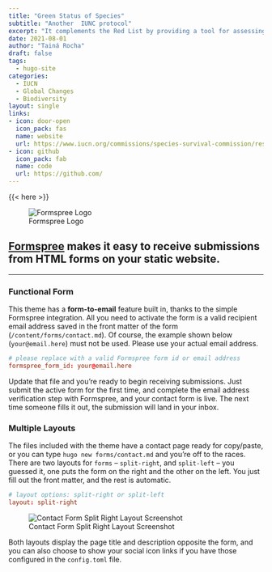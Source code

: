 ```yaml
---
title: "Green Status of Species"
subtitle: "Another  IUNC protocol"
excerpt: "It complements the Red List by providing a tool for assessing the recovery of species’ populations and measuring their conservation success. In 2020, Green Status of Species assessments became an optional part of Red List assessments."
date: 2021-08-01
author: "Tainá Rocha"
draft: false
tags:
  - hugo-site
categories:
  - IUCN
  - Global Changes
  - Biodiversity
layout: single
links:
- icon: door-open
  icon_pack: fas
  name: website
  url: https://www.iucn.org/commissions/species-survival-commission/resources/iucn-green-status-species
- icon: github
  icon_pack: fab
  name: code
  url: https://github.com/
---
```


{{< here >}}

![Formspree Logo](featured-hex.png)

## [Formspree](https://formspree.io) makes it easy to receive submissions from HTML forms on your static website.

---

### Functional Form

This theme has a **form-to-email** feature built in, thanks to the simple Formspree integration. All you need to activate the form is a valid recipient email address saved in the front matter of the form
(`/content/forms/contact.md`). Of course, the example shown below (`your@email.here`) must not be used. Please use your actual email address.

```toml
# please replace with a valid Formspree form id or email address
formspree_form_id: your@email.here
```

Update that file and you're ready to begin receiving submissions. Just submit
the active form for the first time, and complete the email address verification
step with Formspree, and your contact form is live. The next time someone
fills it out, the submission will land in your inbox.

### Multiple Layouts

The files included with the theme have a contact page ready for copy/paste, or
you can type `hugo new forms/contact.md` and you're off to the races. There are two
layouts for `forms` – `split-right`, and `split-left` – you guessed it, one puts
the form on the right and the other on the left. You just fill out the front
matter, and the rest is automatic.

```toml
# layout options: split-right or split-left
layout: split-right
```

![Contact Form Split Right Layout Screenshot](built-in-contact-form-screenshot.png)

Both layouts display the page title and description opposite the form, and you
can also choose to show your social icon links if you have those configured in
the `config.toml` file.
